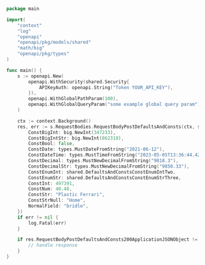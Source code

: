 ```go showLineNumbers copy filename="Request Body Post Defaults And Consts usage example"
package main

import(
	"context"
	"log"
	"openapi"
	"openapi/pkg/models/shared"
	"math/big"
	"openapi/pkg/types"
)

func main() {
    s := openapi.New(
        openapi.WithSecurity(shared.Security{
            APIKeyAuth: openapi.String("Token YOUR_API_KEY"),
        }),
        openapi.WithGlobalPathParam(100),
        openapi.WithGlobalQueryParam("some example global query param"),
    )

    ctx := context.Background()
    res, err := s.RequestBodies.RequestBodyPostDefaultsAndConsts(ctx, shared.DefaultsAndConsts{
        ConstBigInt: big.NewInt(347233),
        ConstBigIntStr: big.NewInt(862310),
        ConstBool: false,
        ConstDate: types.MustDateFromString("2021-06-12"),
        ConstDateTime: types.MustTimeFromString("2023-05-05T13:36:44.422Z"),
        ConstDecimal: types.MustNewDecimalFromString("9818.3"),
        ConstDecimalStr: types.MustNewDecimalFromString("9850.33"),
        ConstEnumInt: shared.DefaultsAndConstsConstEnumIntTwo,
        ConstEnumStr: shared.DefaultsAndConstsConstEnumStrThree,
        ConstInt: 497391,
        ConstNum: 40.48,
        ConstStr: "Plastic Ferrari",
        ConstStrNull: "Home",
        NormalField: "bridle",
    })
    if err != nil {
        log.Fatal(err)
    }

    if res.RequestBodyPostDefaultsAndConsts200ApplicationJSONObject != nil {
        // handle response
    }
}
```
